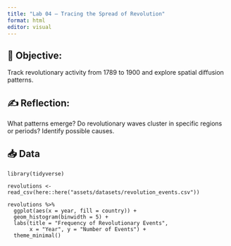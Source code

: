 ```yaml
---
title: "Lab 04 – Tracing the Spread of Revolution"
format: html
editor: visual
---
```


## 🧭 Objective: 
Track revolutionary activity from 1789 to 1900 and explore spatial diffusion patterns.

## ✍️ Reflection: 
What patterns emerge? Do revolutionary waves cluster in specific regions or periods? Identify possible causes.

## 📥 Data
```webr-r
library(tidyverse)

revolutions <- read_csv(here::here("assets/datasets/revolution_events.csv"))

revolutions %>%
  ggplot(aes(x = year, fill = country)) +
  geom_histogram(binwidth = 5) +
  labs(title = "Frequency of Revolutionary Events",
       x = "Year", y = "Number of Events") +
  theme_minimal()
```
